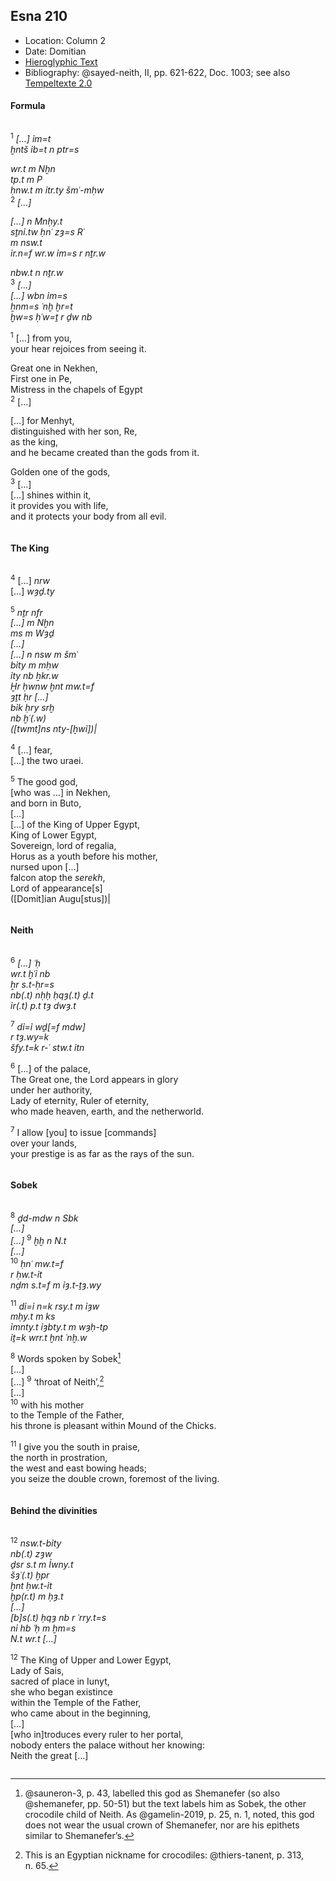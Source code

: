 ## Esna 210 {-}  
  
<style>  
  
  .col2 {  
    columns: 2 320px;         /* number of columns and width in pixels*/  
    -webkit-columns: 2 320px; /* chrome, safari */  
    -moz-columns: 2 320px;    /* firefox */  
    -webkit-column-break-inside: avoid;  
    -page-break-inside: avoid;  
    -break-inside: avoid;  
  }  
  
</style>  

- Location: Column 2
- Date: Domitian 
- [Hieroglyphic Text](https://www.ifao.egnet.net/uploads/publications/enligne/Temples-Esna003.pdf#page=86){target="_blank"}  
- Bibliography: @sayed-neith, II, pp. 621-622, Doc. 1003; see also [Tempeltexte 2.0](http://www.tempeltexte.uni-tuebingen.de/portal/#/text-detail/928)

#### Formula {-}

<div class="col2">  

^1^ *[...] ỉm=t*  
*ḫntš ỉb=t n ptr=s*  
   
*wr.t m Nḫn*  
*tp.t m P*  
*ḥnw.t m ỉtr.ty šmʿ-mḥw*  
^2^ *[...]*  
   
*[...] n Mnḥy.t*  
*sṯnỉ.tw ḥnʿ zȝ=s Rʿ*  
*m nsw.t*  
*ỉr.n=f wr.w ỉm=s r nṯr.w*  
   
*nbw.t n nṯr.w *  
^3^ *[...]*  
*[...] wbn ỉm=s*  
*ẖnm=s ʿnḫ ḫr=t*  
*ḫw=s ḥʿw=ṯ r ḏw nb*  
  
^1^ [...] from you,  
your hear rejoices from seeing it.  
  
Great one in Nekhen,  
First one in Pe,  
Mistress in the chapels of Egypt  
^2^ [...]  
  
[...] for Menhyt,  
distinguished with her son, Re,  
as the king,  
and he became created than the gods from it.  
    
Golden one of the gods,  
^3^ [...]  
[...] shines within it,  
it provides you with life,  
and it protects your body from all evil.  

</div>


#### The King {-}

<div class="col2">  

^4^ [...] *nrw*  
[...] *wȝḏ.ty*  
   
^5^ *nṯr nfr*  
*[...] m Nḫn*  
*ms m Wȝḏ *  
*[...]*  
*[...] n nsw m šmʿ*  
*bỉty m mḥw*  
*ỉty nb ẖkr.w*  
*Ḫr ḥwnw ḫnt mw.t=f*  
*ȝṯt ḥr [...]*  
*bỉk ḥry srḫ*  
*nb ḫʿ(.w)*  
*([twmt]ns nty-[ḫwỉ])| *  
  
^4^ [...] fear,  
[...] the two uraei.  
   
^5^ The good god,  
[who was ...] in Nekhen,  
and born in Buto,  
[...]  
[...] of the King of Upper Egypt,  
King of Lower Egypt,  
Sovereign, lord of regalia,  
Horus as a youth before his mother,  
nursed upon [...]  
falcon atop the *serekh*,  
Lord of appearance[s]  
([Domit]ian Augu[stus])|
   
</div>

#### Neith {-} 

<div class="col2">  

^6^ *[...] ʿḥ*  
*wr.t ḫʿỉ nb *  
*ẖr s.t-ḥr=s*  
*nb(.t) nḥḥ ḥqȝ(.t) ḏ.t*  
*ỉr(.t) p.t tȝ dwȝ.t*  
   
^7^ *dỉ=ỉ wḏ[=f mdw]*  
*r tȝ.wy=k*  
*šfy.t=k r-ʿ stw.t ỉtn*  
  
^6^ [...] of the palace,  
The Great one, the Lord appears in glory   
under her authority,  
Lady of eternity, Ruler of eternity,  
who made heaven, earth, and the netherworld.  
  
^7^ I allow [you] to issue [commands]    
over your lands,  
your prestige is as far as the rays of the sun.  

</div>

#### Sobek {-}

<div class="col2"> 

^8^ *ḏd-mdw n Sbk *  
*[...]*  
*[...]* ^9^ *ḫḫ n N.t*  
*[...]*  
^10^ *ḥnʿ mw.t=f*  
*r ḥw.t-ỉt*  
*nḏm s.t=f m ỉȝ.t-ṯȝ.wy*  
   
^11^ *dỉ=ỉ n=k rsy.t m ỉȝw*  
*mḥy.t m ks*  
*ỉmnty.t ỉȝbty.t m wȝḥ-tp*  
*ỉṯ=k wrr.t ḫnt ʿnḫ.w*  
  
^8^ Words spoken by Sobek[^fn-210-1]   
[...]  
[...] ^9^ 'throat of Neith',[^fn-210-1b]   
[...]  
^10^ with his mother   
to the Temple of the Father,  
his throne is pleasant within Mound of the Chicks.  
  
^11^ I give you the south in praise,  
the north in prostration,  
the west and east bowing heads;  
you seize the double crown, foremost of the living.  

</div>

[^fn-210-1]: @sauneron-3, p. 43, labelled this god as Shemanefer (so also @shemanefer, pp. 50-51) but the text labels him as Sobek, the other crocodile child of Neith. As @gamelin-2019, p. 25, n. 1, noted, this god does not wear the usual crown of Shemanefer, nor are his epithets similar to Shemanefer's.
[^fn-210-1b]: This is an Egyptian nickname for crocodiles: @thiers-tanent, p. 313, n. 65.

#### Behind the divinities {-} 

<div class="col2"> 

^12^ *nsw.t-bỉty*  
*nb(.t) zȝw*  
*ḏsr s.t m Ỉwny.t*  
*šȝʿ(.t) ḫpr *  
*ḫnt ḥw.t-ỉt*  
*ḫp(r.t) m ḥȝ.t *  
*[...]*  
*[b]s(.t) ḥqȝ nb r ʿrry.t=s*  
*nỉ hb ʿḥ m ḫm=s*  
*N.t wr.t [...]*
  
^12^ The King of Upper and Lower Egypt,  
Lady of Sais,  
sacred of place in Iunyt,  
she who began existince   
within the Temple of the Father,  
who came about in the beginning,  
[...]  
[who in]troduces every ruler to her portal,  
nobody enters the palace without her knowing:  
Neith the great [...]  

</div>